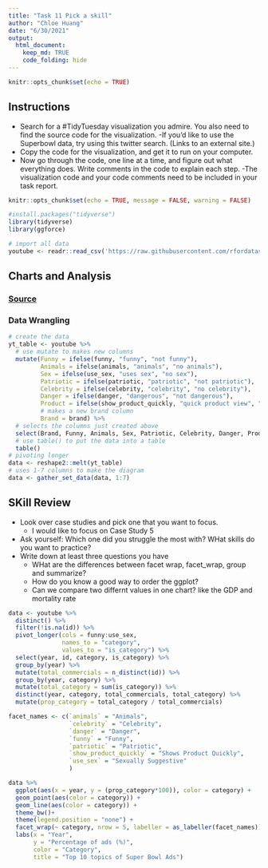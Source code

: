 ```yaml
---
title: "Task 11 Pick a skill"
author: "Chloe Huang"
date: "6/30/2021"
output: 
  html_document: 
    keep_md: TRUE
    code_folding: hide
---
```


```r
knitr::opts_chunk$set(echo = TRUE)
```



## Instructions

* Search for a #TidyTuesday visualization you admire. You also need to find the source code for the visualization. 
  -If you'd like to use the Superbowl data, try using this twitter search. (Links to an external site.)
* Copy the code for the visualization, and get it to run on your computer.
* Now go through the code, one line at a time, and figure out what everything does. Write comments in the code to explain each step.
  -The visualization code and your code comments need to be included in your task report.

```r
knitr::opts_chunk$set(echo = TRUE, message = FALSE, warning = FALSE)
```

```r

#install.packages("tidyverse") 
library(tidyverse)
library(ggforce)
```

```r
# import all data
youtube <- readr::read_csv('https://raw.githubusercontent.com/rfordatascience/tidytuesday/master/data/2021/2021-03-02/youtube.csv')
```

## Charts and Analysis

### [Source](https://hardin47.github.io/TidyTuesday/2021-03-02/superbowl.html)

### Data Wrangling

```r
# create the data
yt_table <- youtube %>%
  # use mutate to makes new columns 
  mutate(Funny = ifelse(funny, "funny", "not funny"),
         Animals = ifelse(animals, "animals", "no animals"),
         Sex = ifelse(use_sex, "uses sex", "no sex"),
         Patriotic = ifelse(patriotic, "patriotic", "not patriotic"),
         Celebrity = ifelse(celebrity, "celebrity", "no celebrity"),
         Danger = ifelse(danger, "dangerous", "not dangerous"),
         Product = ifelse(show_product_quickly, "quick product view", "delayed product view"),
         # makes a new brand column 
         Brand = brand) %>%
  # selects the columns just created above
  select(Brand, Funny, Animals, Sex, Patriotic, Celebrity, Danger, Product) %>%
  # use table() to put the data into a table
  table()
# pivoting longer
data <- reshape2::melt(yt_table)
# uses 1-7 columns to make the diagram
data <- gather_set_data(data, 1:7)


```


## SKill Review

* Look over case studies and pick one that you want to focus.
  - I would like to focus on Case Study 5 
* Ask yourself: Which one did you struggle the most with? WHat skills do you want to practice?
* Write down at least three questions you have
  - WHat are the differences between facet wrap, facet_wrap, group and summarize?
  - How do you know a good way to order the ggplot?
  - Can we compare two differnt values in one chart? like the GDP and mortality rate

```r
data <- youtube %>%
  distinct() %>% 
  filter(!is.na(id)) %>% 
  pivot_longer(cols = funny:use_sex,
               names_to = "category",
               values_to = "is_category") %>% 
  select(year, id, category, is_category) %>% 
  group_by(year) %>% 
  mutate(total_commercials = n_distinct(id)) %>% 
  group_by(year, category) %>% 
  mutate(total_category = sum(is_category)) %>% 
  distinct(year, category, total_commercials, total_category) %>% 
  mutate(prop_category = total_category / total_commercials)

facet_names <- c(`animals` = "Animals",
                 `celebrity` = "Celebrity",
                 `danger` = "Danger",
                 `funny` = "Funny",
                 `patriotic` = "Patriotic",
                 `show_product_quickly` = "Shows Product Quickly",
                 `use_sex` = "Sexually Suggestive"
                 )

data %>%
  ggplot(aes(x = year, y = (prop_category*100)), color = category) +
  geom_point(aes(color = category)) +
  geom_line(aes(color = category)) +
  theme_bw()+
  theme(legend.position = "none") +
  facet_wrap(~ category, nrow = 5, labeller = as_labeller(facet_names)) +
  labs(x = "Year",
       y = "Percentage of ads (%)", 
       color = "Category", 
       title = "Top 10 topics of Super Bowl Ads")
```


